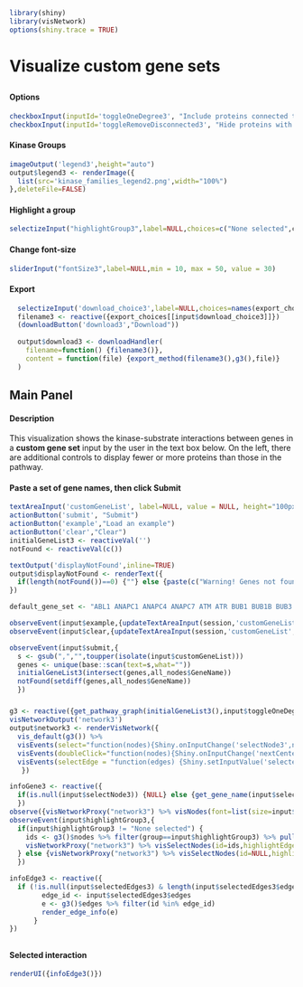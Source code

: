 ```r
library(shiny)
library(visNetwork)
options(shiny.trace = TRUE)
```
# Visualize custom gene sets
##  {.sidebar data-width="200"}
#### Options
```r
checkboxInput(inputId='toggleOneDegree3', "Include proteins connected to those in the gene set", value = FALSE)
checkboxInput(inputId='toggleRemoveDisconnected3', "Hide proteins with no known interactions in the gene set", value = TRUE)
```

#### Kinase Groups
```r
imageOutput('legend3',height="auto")
output$legend3 <- renderImage({
  list(src='kinase_families_legend2.png',width="100%")
},deleteFile=FALSE)
```
#### Highlight a group
```r
selectizeInput("highlightGroup3",label=NULL,choices=c("None selected",colors$Group),selected="None selected")
```
#### Change font-size
``` r
sliderInput("fontSize3",label=NULL,min = 10, max = 50, value = 30)
```
#### Export
```r
  selectizeInput('download_choice3',label=NULL,choices=names(export_choices))
  filename3 <- reactive({export_choices[[input$download_choice3]]})
  (downloadButton('download3',"Download"))
  
  output$download3 <- downloadHandler(
    filename=function() {filename3()},
    content = function(file) {export_method(filename3(),g3(),file)}
  )
```

## Main Panel
#### Description
This visualization shows the kinase-substrate interactions between genes in a <b>custom gene set</b> input by the user in the text box below. On the left, there are additional controls to display fewer or more proteins than those in the pathway.

#### Paste a set of gene names, then click Submit
```r


textAreaInput('customGeneList', label=NULL, value = NULL, height="100px",width = "98%")
actionButton('submit', "Submit")
actionButton('example',"Load an example")
actionButton('clear',"Clear")
initialGeneList3 <- reactiveVal('')
notFound <- reactiveVal(c())

textOutput('displayNotFound',inline=TRUE)
output$displayNotFound <- renderText({
  if(length(notFound())==0) {""} else {paste(c("Warning! Genes not found: ",notFound()))}
})

default_gene_set <- "ABL1 ANAPC1 ANAPC4 ANAPC7 ATM ATR BUB1 BUB1B BUB3 CCNA2 CCNB1 CCND1 CCND2 CCND3 CCNE1 CDC14A CDC16 CDC20 CDC23 CDC25A CDC25B CDC25C CDC27 CDC6 CDC7 CDK1 CDK2 CDK4 CDK6 CDK7 CDKN1A CDKN1B CDKN2A CDKN2D CHEK1 CHEK2 DBF4 E2F1 E2F3 EP300 ESPL1 FZR1 GSK3B HDAC2 MAD1L1 MAD2L1 MCM2 MCM3 MCM4 MCM5 MCM7 MDM2 MYC ORC1 ORC2 ORC6 PKMYT1 PLK1 PRKDC PTTG1 PTTG2 RAD21 RB1 RBL1 RBL2 SKP2 SMAD2 SMAD3 SMAD4 SMC1A SMC3 TFDP1 TP53 TTK WEE1 WEE2"

observeEvent(input$example,{updateTextAreaInput(session,'customGeneList', value=paste(default_gene_set))})
observeEvent(input$clear,{updateTextAreaInput(session,'customGeneList', value="")})

observeEvent(input$submit,{
  s <- gsub(",","",toupper(isolate(input$customGeneList)))
  genes <- unique(base::scan(text=s,what=""))
  initialGeneList3(intersect(genes,all_nodes$GeneName))
  notFound(setdiff(genes,all_nodes$GeneName))
  })

```
##### {}
### {}
```r
g3 <- reactive({get_pathway_graph(initialGeneList3(),input$toggleOneDegree3,input$toggleRemoveDisconnected3)})
visNetworkOutput('network3')
output$network3 <- renderVisNetwork({
  vis_default(g3()) %>%
  visEvents(select="function(nodes){Shiny.onInputChange('selectNode3',nodes.nodes);}") %>%
  visEvents(doubleClick="function(nodes){Shiny.onInputChange('nextCenterNode',nodes.nodes)}") %>%
  visEvents(selectEdge = "function(edges) {Shiny.setInputValue('selectedEdges3', edges);}")
   })

infoGene3 <- reactive({
  if(is.null(input$selectNode3)) {NULL} else {get_gene_name(input$selectNode3)}
  })
observe({visNetworkProxy("network3") %>% visNodes(font=list(size=input$fontSize3))})
observeEvent(input$highlightGroup3,{
  if(input$highlightGroup3 != "None selected") {
    ids <- g3()$nodes %>% filter(group==input$highlightGroup3) %>% pull(id)
    visNetworkProxy("network3") %>% visSelectNodes(id=ids,highlightEdges=F,clickEvent=T) 
  } else {visNetworkProxy("network3") %>% visSelectNodes(id=NULL,highlightEdges=F,clickEvent=T)}
  })

infoEdge3 <- reactive({
  if (!is.null(input$selectedEdges3) & length(input$selectedEdges3$edges)==1) {
        edge_id <- input$selectedEdges3$edges
        e <- g3()$edges %>% filter(id %in% edge_id)
        render_edge_info(e)
      }
})

```

##  {data-width="200"}
#### Selected interaction
```r
renderUI({infoEdge3()})
```
